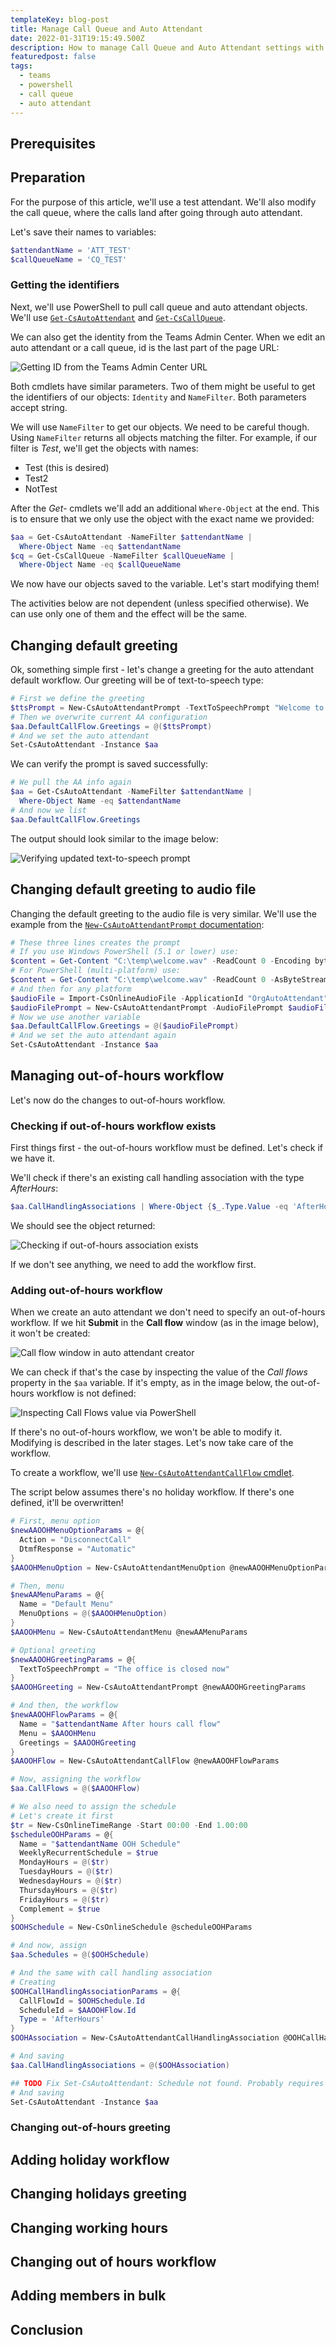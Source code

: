 ```yaml
---
templateKey: blog-post
title: Manage Call Queue and Auto Attendant
date: 2022-01-31T19:15:49.500Z
description: How to manage Call Queue and Auto Attendant settings with PowerShell
featuredpost: false
tags:
  - teams
  - powershell
  - call queue
  - auto attendant
---
```

## Prerequisites

## Preparation

For the purpose of this article, we'll use a test attendant. We'll also modify the call queue, where the calls land after going through auto attendant.

Let's save their names to variables:

```powershell
$attendantName = 'ATT_TEST'
$callQueueName = 'CQ_TEST'
```

### Getting the identifiers

Next, we'll use PowerShell to pull call queue and auto attendant objects. We'll use [`Get-CsAutoAttendant`](https://docs.microsoft.com/en-us/powershell/module/skype/get-csautoattendant?view=skype-ps) and [`Get-CsCallQueue`](https://docs.microsoft.com/en-us/powershell/module/skype/get-cscallqueue?view=skype-ps). 

<Tip>

We can also get the identity from the Teams Admin Center. When we edit an auto attendant or a call queue, id is the last part of the page URL:

![](../../img/aa-cq-management-getting-id.png "Getting ID from the Teams Admin Center URL")

</Tip>

Both cmdlets have similar parameters. Two of them might be useful to get the identifiers of our objects: `Identity` and `NameFilter`. Both parameters accept string.

We will use `NameFilter` to get our objects. We need to be careful though. Using `NameFilter` returns all objects matching the filter. For example, if our filter is *Test*, we'll get the objects with names:

* Test (this is desired)
* Test2
* NotTest

After the *Get-* cmdlets we'll add an additional `Where-Object` at the end. This is to ensure that we only use the object with the exact name we provided:

```powershell
$aa = Get-CsAutoAttendant -NameFilter $attendantName |
  Where-Object Name -eq $attendantName
$cq = Get-CsCallQueue -NameFilter $callQueueName |
  Where-Object Name -eq $callQueueName
```

We now have our objects saved to the variable. Let's start modifying them!

<Tip>

The activities below are not dependent (unless specified otherwise). We can use only one of them and the effect will be the same.

</Tip>

## Changing default greeting

Ok, something simple first - let's change a greeting for the auto attendant default workflow. Our greeting will be of text-to-speech type:

```powershell
# First we define the greeting
$ttsPrompt = New-CsAutoAttendantPrompt -TextToSpeechPrompt "Welcome to Contoso!"
# Then we overwrite current AA configuration
$aa.DefaultCallFlow.Greetings = @($ttsPrompt)
# And we set the auto attendant
Set-CsAutoAttendant -Instance $aa
```

We can verify the prompt is saved successfully:

```powershell
# We pull the AA info again
$aa = Get-CsAutoAttendant -NameFilter $attendantName |
  Where-Object Name -eq $attendantName
# And now we list
$aa.DefaultCallFlow.Greetings
```

The output should look similar to the image below:

![](../../img/20220202-212929-rdgkk5ibpn.png "Verifying updated text-to-speech prompt")

## Changing default greeting to audio file

Changing the default greeting to the audio file is very similar. We'll use the example from the [`New-CsAutoAttendantPrompt` documentation](https://docs.microsoft.com/en-us/powershell/module/skype/new-csautoattendantprompt?view=skype-ps):

```powershell
# These three lines creates the prompt
# If you use Windows PowerShell (5.1 or lower) use:
$content = Get-Content "C:\temp\welcome.wav" -ReadCount 0 -Encoding byte
# For PowerShell (multi-platform) use:
$content = Get-Content "C:\temp\welcome.wav" -ReadCount 0 -AsByteStream
# And then for any platform
$audioFile = Import-CsOnlineAudioFile -ApplicationId "OrgAutoAttendant" -FileName "hello.wav" -Content $content
$audioFilePrompt = New-CsAutoAttendantPrompt -AudioFilePrompt $audioFile
# Now we use another variable
$aa.DefaultCallFlow.Greetings = @($audioFilePrompt)
# And we set the auto attendant again
Set-CsAutoAttendant -Instance $aa
```

## Managing out-of-hours workflow

Let's now do the changes to out-of-hours workflow.

### Checking if out-of-hours workflow exists

First things first - the out-of-hours workflow must be defined.  Let's check if we have it.

We'll check if there's an existing call handling association with the type *AfterHours*:

```powershell
$aa.CallHandlingAssociations | Where-Object {$_.Type.Value -eq 'AfterHours'}
```

We should see the object returned:

![](../../img/20220206-124420-zdhir7q27u.png "Checking if out-of-hours association exists")

If we don't see anything, we need to add the workflow first.

### Adding out-of-hours workflow

When we create an auto attendant we don't need to specify an out-of-hours workflow. If we hit **Submit** in the **Call flow** window (as in the image below), it won't be created:

![](../../img/20220204-134305-axntyw9ix9.png "Call flow window in auto attendant creator")

We can check if that's the case by inspecting the value of the *Call flows* property in the `$aa` variable. If it's empty, as in the image below, the out-of-hours workflow is not defined:

![](../../img/20220204-134647-r5p68s9p2h.png "Inspecting Call Flows value via PowerShell")

If there's no out-of-hours workflow, we won't be able to modify it. Modifying is described in the later stages. Let's now take care of the workflow.

To create a workflow, we'll use [`New-CsAutoAttendantCallFlow` cmdlet](https://docs.microsoft.com/en-us/powershell/module/skype/new-csautoattendantcallflow?view=skype-ps). 

<Warning>

The script below assumes there's no holiday workflow. If there's one defined, it'll be overwritten!

</Warning>

```powershell
# First, menu option
$newAAOOHMenuOptionParams = @{
  Action = "DisconnectCall"
  DtmfResponse = "Automatic"
}
$AAOOHMenuOption = New-CsAutoAttendantMenuOption @newAAOOHMenuOptionParams

# Then, menu
$newAAMenuParams = @{
  Name = "Default Menu"
  MenuOptions = @($AAOOHMenuOption)
}
$AAOOHMenu = New-CsAutoAttendantMenu @newAAMenuParams

# Optional greeting
$newAAOOHGreetingParams = @{
  TextToSpeechPrompt = "The office is closed now"
}
$AAOOHGreeting = New-CsAutoAttendantPrompt @newAAOOHGreetingParams

# And then, the workflow
$newAAOOHFlowParams = @{
  Name = "$attendantName After hours call flow"
  Menu = $AAOOHMenu
  Greetings = $AAOOHGreeting
}
$AAOOHFlow = New-CsAutoAttendantCallFlow @newAAOOHFlowParams

# Now, assigning the workflow
$aa.CallFlows = @($AAOOHFlow)

# We also need to assign the schedule
# Let's create it first
$tr = New-CsOnlineTimeRange -Start 00:00 -End 1.00:00
$scheduleOOHParams = @{
  Name = "$attendantName OOH Schedule"
  WeeklyRecurrentSchedule = $true
  MondayHours = @($tr)
  TuesdayHours = @($tr)
  WednesdayHours = @($tr)
  ThursdayHours = @($tr)
  FridayHours = @($tr)
  Complement = $true
}
$OOHSchedule = New-CsOnlineSchedule @scheduleOOHParams

# And now, assign
$aa.Schedules = @($OOHSchedule)

# And the same with call handling association
# Creating
$OOHCallHandlingAssociationParams = @{
  CallFlowId = $OOHSchedule.Id
  ScheduleId = $AAOOHFlow.Id
  Type = 'AfterHours'
}
$OOHAssociation = New-CsAutoAttendantCallHandlingAssociation @OOHCallHandlingAssociationParams

# And saving
$aa.CallHandlingAssociations = @($OOHAssociation)

## TODO Fix Set-CsAutoAttendant: Schedule not found. Probably requires specifying configuration id for a schedule
# And saving
Set-CsAutoAttendant -Instance $aa
```

### Changing out-of-hours greeting

## Adding holiday workflow



## Changing holidays greeting

## Changing working hours

## Changing out of hours workflow

## Adding members in bulk

## Conclusion